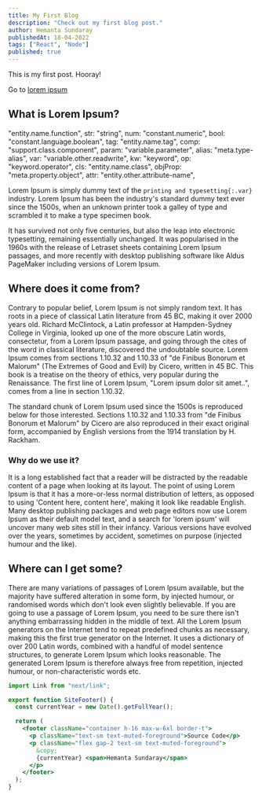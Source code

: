 ```yaml
---
title: My First Blog
description: "Check out my first blog post."
author: Hemanta Sundaray
publishedAt: 18-04-2022
tags: ["React", "Node"]
published: true
---
```



<BlogPostLayout frontmatter={frontmatter}>

This is my first post. Hooray!

Go to [lorem ipsum](#what-is-lorem-ipsum)

## What is Lorem Ipsum?

"entity.name.function",
str: "string",
num: "constant.numeric",
bool: "constant.language.boolean",
tag: "entity.name.tag",
comp: "support.class.component",
param: "variable.parameter",
alias: "meta.type-alias",
var: "variable.other.readwrite",
kw: "keyword",
op: "keyword.operator",
cls: "entity.name.class",
objProp: "meta.property.object",
attr: "entity.other.attribute-name",

Lorem Ipsum is simply dummy text of the `printing and typesetting{:.var}` industry. Lorem Ipsum has been the industry's standard dummy text ever since the 1500s, when an unknown printer took a galley of type and scrambled it to make a type specimen book.

It has survived not only five centuries, but also the leap into electronic typesetting, remaining essentially unchanged. It was popularised in the 1960s with the release of Letraset sheets containing Lorem Ipsum passages, and more recently with desktop publishing software like Aldus PageMaker including versions of Lorem Ipsum.

## Where does it come from?

Contrary to popular belief, Lorem Ipsum is not simply random text. It has roots in a piece of classical Latin literature from 45 BC, making it over 2000 years old. Richard McClintock, a Latin professor at Hampden-Sydney College in Virginia, looked up one of the more obscure Latin words, consectetur, from a Lorem Ipsum passage, and going through the cites of the word in classical literature, discovered the undoubtable source. Lorem Ipsum comes from sections 1.10.32 and 1.10.33 of "de Finibus Bonorum et Malorum" (The Extremes of Good and Evil) by Cicero, written in 45 BC. This book is a treatise on the theory of ethics, very popular during the Renaissance. The first line of Lorem Ipsum, "Lorem ipsum dolor sit amet..", comes from a line in section 1.10.32.

The standard chunk of Lorem Ipsum used since the 1500s is reproduced below for those interested. Sections 1.10.32 and 1.10.33 from "de Finibus Bonorum et Malorum" by Cicero are also reproduced in their exact original form, accompanied by English versions from the 1914 translation by H. Rackham.

### Why do we use it?

It is a long established fact that a reader will be distracted by the readable content of a page when looking at its layout. The point of using Lorem Ipsum is that it has a more-or-less normal distribution of letters, as opposed to using 'Content here, content here', making it look like readable English. Many desktop publishing packages and web page editors now use Lorem Ipsum as their default model text, and a search for 'lorem ipsum' will uncover many web sites still in their infancy. Various versions have evolved over the years, sometimes by accident, sometimes on purpose (injected humour and the like).

## Where can I get some?

There are many variations of passages of Lorem Ipsum available, but the majority have suffered alteration in some form, by injected humour, or randomised words which don't look even slightly believable. If you are going to use a passage of Lorem Ipsum, you need to be sure there isn't anything embarrassing hidden in the middle of text. All the Lorem Ipsum generators on the Internet tend to repeat predefined chunks as necessary, making this the first true generator on the Internet. It uses a dictionary of over 200 Latin words, combined with a handful of model sentence structures, to generate Lorem Ipsum which looks reasonable. The generated Lorem Ipsum is therefore always free from repetition, injected humour, or non-characteristic words etc.

```jsx {7-13} title="site-footer.tsx"
import Link from "next/link";

export function SiteFooter() {
  const currentYear = new Date().getFullYear();

  return (
    <footer className="container h-16 max-w-6xl border-t">
      <p className="text-sm text-muted-foreground">Source Code</p>
      <p className="flex gap-2 text-sm text-muted-foreground">
        &copy;
        {currentYear} <span>Hemanta Sundaray</span>
      </p>
    </footer>
  );
}
```

</BlogPostLayout>
